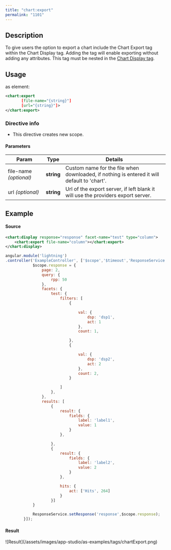 ```yaml
---
title: "chart:export"
permalink: "1101"
---
```


## Description

To give users the option to export a chart include the Chart Export tag
within the Chart Display tag. Adding the tag will enable exporting
without adding any attributes. This tag must be nested in the
[Chart Display tag](/app-studio/4.2/1056/chart-display).

## Usage

as element:

```xml
<chart:export
       [file-name="{string}"]
       [url="{string}"]>
</chart:export>
```

### Directive info

* This directive creates new scope.

#### Parameters

| Param | Type | Details |
| --- | --- | --- |
| file-name  *(optional)* | **string** | Custom name for the file when downloaded, if nothing is entered it will default to 'chart'. |
| url  *(optional)* | **string** | Url of the export server, if left blank it will use the providers export server. |

## Example

#### Source

```xml
<chart:display response="response" facet-name="test" type="column">
    <chart:export file-name="column"></chart:export>
</chart:display>
```

```js
angular.module('lightning')
.controller('ExampleController', ['$scope','$timeout','ResponseService', function($scope,$timeout,ResponseService) {
            $scope.response = {
                page: 2,
                query: {
                    rpp: 50
                },
                facets: {
                    test: {
                        filters: [
                            {

                                val: {
                                    dsp: 'dsp1',
                                    act: 1
                                },
                                count: 1,

                            },
                            {

                                val: {
                                    dsp: 'dsp2',
                                    act: 2
                                },
                                count: 2,
                            }

                        ]
                    },
                },
                results: [
                    {
                        result: {
                            fields: {
                                label: 'label1',
                                value: 1
                            }
                        },

                    },
                    {
                        result: {
                            fields: {
                                label: 'label2',
                                value: 2
                            }
                        },

                        hits: {
                            act: ['Hits', 264]
                        }
                    }]
            }

            ResponseService.setResponse('response',$scope.response);
        }]);
```

#### Result

<Frame>![Result](/assets/images/app-studio/as-examples/tags/chartExport.png)</Frame>